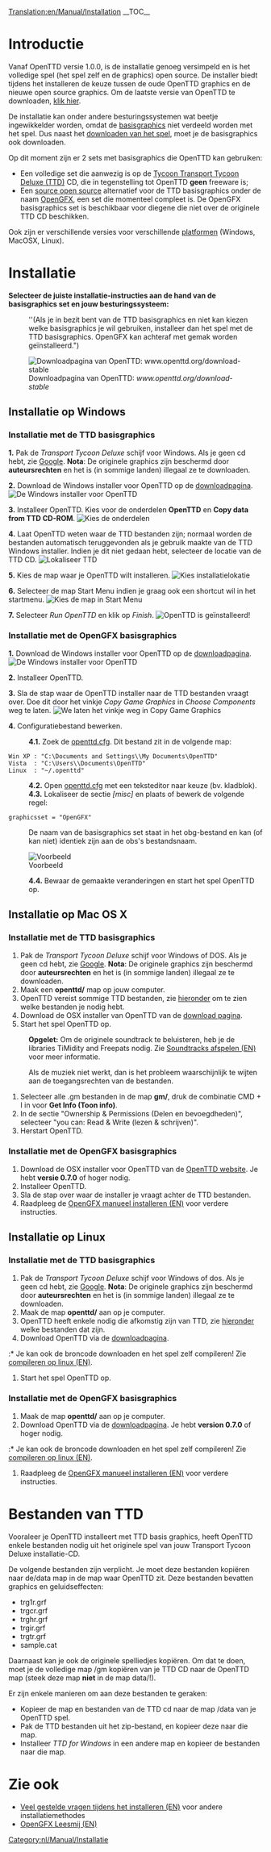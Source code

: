 [[Translation:en/Manual/Installation]]
{{nl/Vertaling|en/Manual/Installation|95}}
{{nl/Manual/Inhoudsopgave}}
__TOC__
=Introductie=
Vanaf OpenTTD versie 1.0.0, is de installatie genoeg versimpeld en is het volledige spel (het spel zelf en de graphics) open source. De installer biedt tijdens het installeren de keuze tussen de oude OpenTTD graphics en de nieuwe open source graphics. Om de laatste versie van OpenTTD te downloaden, [http://www.openttd.org/download-stable klik hier].

De installatie kan onder andere besturingssystemen wat beetje ingewikkelder worden, omdat de [[en/Archive/Community/Base graphics|basisgraphics]] niet verdeeld worden met het spel. Dus naast het [http://www.openttd.org/ downloaden van het spel], moet je de basisgraphics ook downloaden.

Op dit moment zijn er 2 sets met basisgraphics die OpenTTD kan gebruiken:
* Een volledige set die aanwezig is op de [https://www.wikipedia.org/wiki/Transport Tycoon Transport Tycoon Deluxe (TTD)] CD, die in tegenstelling tot OpenTTD '''geen''' freeware is;
* Een [https://www.wikipedia.org/wiki/Open source open source] alternatief voor de TTD basisgraphics onder de naam [[nl/OpenGFX|OpenGFX]], een set die momenteel compleet is. De OpenGFX basisgraphics set is beschikbaar voor diegene die niet over de originele TTD CD beschikken.

Ook zijn er verschillende versies voor verschillende [[nl/Platformen|platformen]] (Windows, MacOSX, Linux).

= Installatie =
'''Selecteer de juiste installatie-instructies aan de hand van de basisgraphics set en jouw besturingssysteem:'''
:<p style="font-size:90%">''(Als je in bezit bent van de TTD basisgraphics en niet kan kiezen welke basisgraphics je wil gebruiken, installeer dan het spel met de TTD basisgraphics. OpenGFX kan achteraf met gemak worden geïnstalleerd.")</p>

[[File:en/Manual/Installation 1a.png|frame|center|Downloadpagina van OpenTTD: ''www.openttd.org/download-stable'']]

== Installatie op Windows ==
===Installatie met de TTD basisgraphics===
'''1.''' Pak de ''Transport Tycoon Deluxe'' schijf voor Windows. Als je geen cd hebt, zie [http://www.google.nl/search?q=transport+tycoon+deluxe Google]. '''Nota''': De originele graphics zijn beschermd door '''auteursrechten''' en het is (in sommige landen) illegaal ze te downloaden.

'''2.''' Download de Windows installer voor OpenTTD op de [http://www.openttd.org/download-stable downloadpagina].
[[File:en/Manual/Installation 1b.png|frame|center|De Windows installer voor OpenTTD]]

'''3.''' Installeer OpenTTD. Kies voor de onderdelen '''OpenTTD''' en '''Copy data from TTD CD-ROM'''.
[[File:en/Manual/Installation 2.png|frame|center|Kies de onderdelen]]

'''4.''' Laat OpenTTD weten waar de TTD bestanden zijn; normaal worden de bestanden automatisch teruggevonden als je gebruik maakte van de TTD Windows installer. Indien je dit niet gedaan hebt, selecteer de locatie van de TTD CD.
[[File:en/Manual/Installation 3.png|frame|center|Lokaliseer TTD]]

'''5.''' Kies de map waar je OpenTTD wilt installeren.
[[File:en/Manual/Installation 4.png|frame|center|Kies installatielokatie]]

'''6.''' Selecteer de map Start Menu indien je graag ook een shortcut wil in het startmenu.
[[File:en/Manual/Installation 5.png|frame|center|Kies de map in Start Menu]]

'''7.''' Selecteer ''Run OpenTTD'' en klik op ''Finish''.
[[File:en/Manual/Installation 6.png|frame|center|OpenTTD is geïnstalleerd!]]

===Installatie met de OpenGFX basisgraphics===
'''1.''' Download de Windows installer voor OpenTTD op de [http://www.openttd.org/download-stable downloadpagina].
[[File:en/Manual/Installation 1b.png|frame|center|De Windows installer voor OpenTTD]]

'''2.''' Installeer OpenTTD.

'''3.''' Sla de stap waar de OpenTTD installer naar de TTD bestanden vraagt over. Doe dit door het vinkje ''Copy Game Graphics'' in ''Choose Components'' weg te laten.
[[File:en/Manual/Installation 2 gfx.png|frame|center|We laten het vinkje weg in ''Copy Game Graphics'']]

'''4.''' Configuratiebestand bewerken.
:'''4.1.''' Zoek de [[nl/Openttd.cfg|openttd.cfg]]. Dit bestand zit in de volgende map:
 Win XP : "C:\Documents and Settings\<gebruikersnaam>\My Documents\OpenTTD"
 Vista  : "C:\Users\<gebruikersnaam>\Documents\OpenTTD"
 Linux  : "~/.openttd"
:'''4.2.''' Open [[nl/Openttd.cfg|openttd.cfg]] met een teksteditor naar keuze (bv. kladblok).
:'''4.3.''' Lokaliseer de sectie ''[misc]'' en plaats of bewerk de volgende regel:
 graphicsset = "OpenGFX"
: De naam van de basisgraphics set staat in het obg-bestand en kan (of kan niet) identiek zijn aan de obs's bestandsnaam.
[[File:en/Manual/Installation 9 grx manual configuration cfg.png|frame|center|Voorbeeld]]
:'''4.4.''' Bewaar de gemaakte veranderingen en start het spel OpenTTD op.

== Installatie op Mac OS X ==
{{nl/Waarschuwing| Op 25-September-2010, '''laatste gecompileerde versie beschikbaar voor Mac OSX is [http://www.openttd.org/download-stable/0.7.5 0.7.5]''' omdat Mac OSX niet langer officieel ondersteund word sinds 1.0.0; zie: [http://www.openttd.org/en/news/103 Niet langer ondersteund (EN)].
}}
===Installatie met de TTD basisgraphics===
#Pak de ''Transport Tycoon Deluxe'' schijf voor Windows of DOS. Als je geen cd hebt, zie [http://www.google.nl/search?q=transport+tycoon+deluxe Google]. '''Nota''': De originele graphics zijn beschermd door '''auteursrechten''' en het is (in sommige landen) illegaal ze te downloaden.
#Maak een '''openttd/''' map op jouw computer.
#OpenTTD vereist sommige TTD bestanden, zie [[#bestanden-van-ttd|hieronder]] om te zien welke bestanden je nodig hebt.
#Download de OSX installer van OpenTTD van de [http://www.openttd.org/download-stable download pagina].
#Start het spel OpenTTD op.


:'''Opgelet:''' Om de originele soundtrack te beluisteren, heb je de libraries TiMidity and Freepats nodig. Zie [[en/Archive/Compilation and Ports/Compiling on GNU∕Linux and 🟉BSD#playing-the-soundtrack|Soundtracks afspelen (EN)]] voor meer informatie.


:Als de muziek niet werkt, dan is het probleem waarschijnlijk te wijten aan de toegangsrechten van de bestanden.
#Selecteer alle .gm bestanden in de map '''gm/''', druk de combinatie CMD + I in voor '''Get Info (Toon info)'''.
#In de sectie "Ownership & Permissions (Delen en bevoegdheden)", selecteer "you can: Read & Write (lezen & schrijven)".
#Herstart OpenTTD.

===Installatie met de OpenGFX basisgraphics===
# Download de OSX installer voor OpenTTD van de [http://www.openttd.org/ OpenTTD website]. Je hebt '''versie 0.7.0''' of hoger nodig.
# Installeer OpenTTD.
# Sla de stap over waar de installer je vraagt achter de TTD bestanden.
# Raadpleeg de [[en/Archive/Community/OpenGFX Readme#manually-installing-opengfx|OpenGFX manueel installeren (EN)]] voor verdere instructies.

== Installatie op Linux ==
{{en/Outdated|Deze pagina bevat nog niet de automatische installatie van OpenTTD 1.0.0 en is een beetje ruw, zie [http://vcs.openttd.org/svn/browser/trunk/readme.txt installatie leesmij (EN)] voor referentie.<br>Merk ook op dat een bijne identieke pagina hier kan gevonden worden: [[en/Archive/Manual/Installation FAQ|Veel voorkomende vragen tijdens het installeren (EN)]]}}

===Installatie met de TTD basisgraphics===
# Pak de ''Transport Tycoon Deluxe'' schijf voor Windows of dos. Als je geen cd hebt, zie [http://www.google.nl/search?q=transport+tycoon+deluxe Google]. '''Nota''': De originele graphics zijn beschermd door '''auteursrechten''' en het is (in sommige landen) illegaal ze te downloaden.
#Maak de map '''openttd/''' aan op je computer.
#OpenTTD heeft enkele nodig die afkomstig zijn van TTD, zie [[#bestanden-van-ttd|hieronder]] welke bestanden dat zijn.
#Download OpenTTD via de [http://www.openttd.org/download-stable downloadpagina].
:* Je kan ook de broncode downloaden en het spel zelf compileren! Zie [[en/Archive/Compilation and Ports/Compiling on GNU∕Linux and 🟉BSD|compileren op linux (EN)]].
#Start het spel OpenTTD op.


===Installatie met de OpenGFX basisgraphics===
#Maak de map '''openttd/''' aan op je computer.
#Download OpenTTD via de [http://www.openttd.org/download-stable downloadpagina]. Je hebt '''version 0.7.0''' of hoger nodig.
:* Je kan ook de broncode downloaden en het spel zelf compileren! Zie [[en/Archive/Compilation and Ports/Compiling on GNU∕Linux and 🟉BSD|compileren op linux (EN)]].
# Raadpleeg de [[en/Archive/Community/OpenGFX Readme#manually-installing-opengfx|OpenGFX manueel installeren (EN)]] voor verdere instructies.

= Bestanden van TTD=
Vooraleer je OpenTTD installeert met TTD basis graphics, heeft OpenTTD enkele bestanden nodig uit het originele spel van jouw Transport Tycoon Deluxe installatie-CD.

De volgende bestanden zijn verplicht. Je moet deze bestanden kopiëren naar de/data map in de map waar OpenTTD zit. Deze bestanden bevatten graphics en geluidseffecten:
* trg1r.grf
* trgcr.grf
* trghr.grf
* trgir.grf
* trgtr.grf
* sample.cat


Daarnaast kan je ook de originele spelliedjes kopiëren. Om dat te doen, moet je de volledige map /gm kopiëren van je TTD CD naar de OpenTTD map (steek deze map '''niet''' in de map data/!).


Er zijn enkele manieren om aan deze bestanden te geraken:
* Kopieer de map en bestanden van de TTD cd naar de map /data van je OpenTTD spel.
* Pak de TTD bestanden uit het zip-bestand, en kopieer deze naar die map.
* Installeer ''TTD for Windows'' in een andere map en kopieer de bestanden naar die map.

=Zie ook=
* [[en/Archive/Manual/Installation FAQ|Veel gestelde vragen tijdens het installeren (EN)]] voor andere installatiemethodes
* [[en/Archive/Community/OpenGFX Readme|OpenGFX Leesmij (EN)]]

[[Category:nl/Manual/Installatie]]
